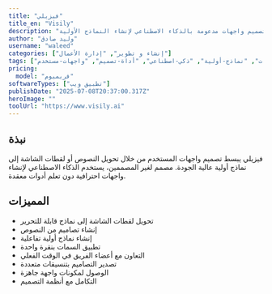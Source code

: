 ```yaml
---
title: "فيزيلي"
title_en: "Visily"
description: "أداة تصميم واجهات مدعومة بالذكاء الاصطناعي لإنشاء النماذج الأولية"
author: "وليد صادق"
username: "waleed"
categories: ["إنشاء و تطوير", "إدارة الأعمال"]
tags: ["تصميم-واجهات", "نماذج-أولية", "ذكي-اصطناعي", "أداة-تصميم", "واجهات-مستخدم"]
pricing:
  model: "فريميوم"
softwareTypes: ["تطبيق ويب"]
publishDate: "2025-07-08T20:37:00.317Z"
heroImage: ""
toolUrl: "https://www.visily.ai"
---
```

## نبذة
فيزيلي يبسط تصميم واجهات المستخدم من خلال تحويل النصوص أو لقطات الشاشة إلى نماذج أولية عالية الجودة. مصمم لغير المصممين، يستخدم الذكاء الاصطناعي لإنشاء واجهات احترافية دون تعلم أدوات معقدة.

## المميزات
- تحويل لقطات الشاشة إلى نماذج قابلة للتحرير
- إنشاء تصاميم من النصوص
- إنشاء نماذج أولية تفاعلية
- تطبيق السمات بنقرة واحدة
- التعاون مع أعضاء الفريق في الوقت الفعلي
- تصدير التصاميم بتنسيقات متعددة
- الوصول لمكونات واجهة جاهزة
- التكامل مع أنظمة التصميم
